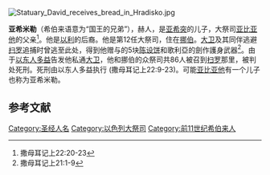 [[File:Statuary_David_receives_bread_in_Hradisko.jpg|right]]
{{eastons}}

'''亚希米勒'''（希伯来语意为“国王的兄弟”），赫人，是[[亚希突|亚希突]]的儿子，大祭司[[亚比亚他|亚比亚他]]的父亲<ref>撒母耳记上22:20-23</ref>。他是[[以利|以利]]的后裔。他是第12任大祭司，住在[[挪伯|挪伯]]。[[大卫|大卫]]及其同伴逃避[[扫罗|扫罗]]追捕时曾逃至此处，得到他赠与的5块[[陈设饼|陈设饼]]和歌利亞的劍作護身武器<ref>撒母耳记上21:1-9</ref>。由于[[以东人多益|以东人多益]]告发他私通[[大卫|大卫]]，他和挪伯的众祭司共86人被召到[[扫罗|扫罗]]那里，被判处死刑。死刑由以东人多益执行 (撒母耳记上22:9-23)。可能[[亚比亚他|亚比亚他]]有一个儿子也称为亚希米勒。

{{succession
  | office = [[大祭司|以色列大祭司]]
  | preceded = [[以利|以利]]
  | succeeded = [[亚比亚他|亚比亚他]]
}}

==参考文献==
<div class="references-small">
<references />
</div>
[[Category:圣经人名|Category:圣经人名]]
[[Category:以色列大祭司|Category:以色列大祭司]]
[[Category:前11世纪希伯来人|Category:前11世纪希伯来人]]